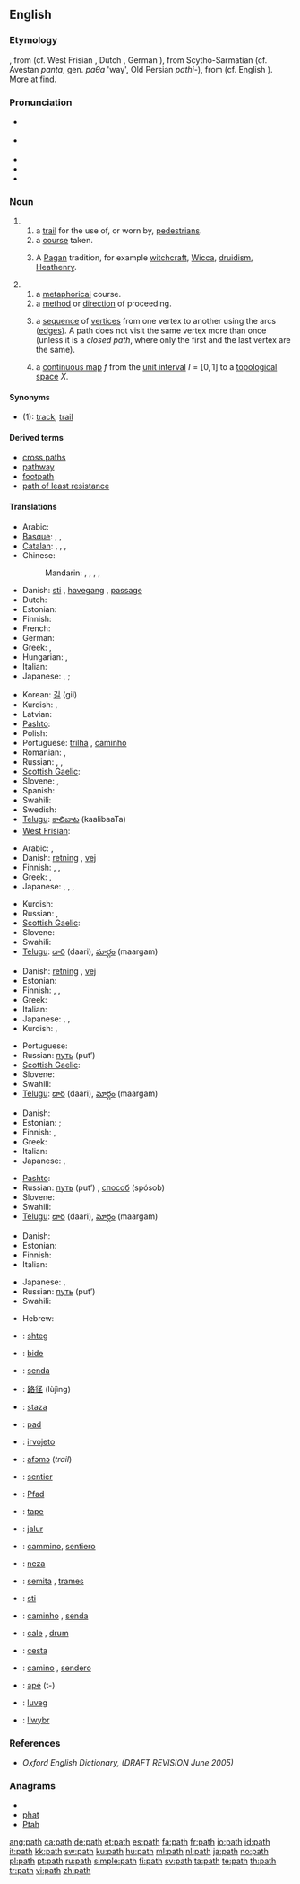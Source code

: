 ==English==

===Etymology===
{{etyl|ang}} {{term|pæþ|lang=ang}}, from {{proto|Germanic|paþaz}} (cf. West Frisian {{term|paad|lang=fy}}, Dutch {{term|pad|lang=nl}}, German {{term|Pfad|lang=de}}), from Scytho-Sarmatian (cf. Avestan ''pɑntɑ'', gen. ''pɑθɑ'' 'way', Old Persian ''pɑthi-''), from {{proto|Indo-European|pent-}} (cf. English {{term|find}}). More at [[find]].

===Pronunciation===
* {{a|US}} {{IPA|/pæθ/}}
* {{a|UK}} {{IPA|/pɑːθ/|/pæθ/}}
* {{audio|en-us-path.ogg|Audio (US)}}
* {{audio|En-uk-a path.ogg|Audio (UK)}}
* {{rhymes|ɑːθ}}

===Noun===
{{en-noun}}

# {{sense|concrete}}
## a [[trail]] for the use of, or worn by, [[pedestrian]]s.
## a [[course]] taken.
## {{context|paganism}} A [[pagan|Pagan]] tradition, for example [[witchcraft]], [[Wicca]], [[druidism]], [[Heathenry]].
# {{context|abstract}}
## a [[metaphorical]] course.
## a [[method]] or [[direction]] of proceeding.
## {{graph theory}} a [[sequence]] of [[vertex|vertices]] from one vertex to another using the arcs ([[edge|edges]]). A path does not visit the same vertex more than once (unless it is a ''closed path'', where only the first and the last vertex are the same).
## {{topology}} a [[continuous map]] <math>f</math>  from the [[unit interval]] <math>I = [0,1]</math> to a [[topological space]] <math>X</math>.

====Synonyms====
* (1): [[track]], [[trail]]

====Derived terms====
* [[cross paths]]
* [[pathway]]
* [[footpath]]
* [[path of least resistance]]

====Translations====
{{trans-top|a trail for the use of, or worn by, pedestrians}}
* Arabic: {{t-|ar|طريق|m|tr=Tariiq}}
* [[Basque]]: {{t-|eu|bide|xs=Basque}},  {{t|eu|bidexka|xs=Basque}},  {{t|eu|bidezidor|xs=Basque}}
* [[Catalan]]: {{t-|ca|senda|f}},  {{t-|ca|sender|m}},  {{t-|ca|sendera|f}},  {{t+|ca|viarany|m}}
* Chinese:
*: Mandarin: {{t|cmn|路徑|sc=Hani}},  {{t|cmn|路径|tr=lùjìng|sc=Hani}},  {{t|cmn|蹊徑|sc=Hani}},  {{t|cmn|蹊径|tr=xījìng|sc=Hani}},  {{t-|cmn|道路|tr=dàolù|sc=Hani}}
* Danish: [[sti]] {{c}}, [[havegang]] {{c}}, [[passage]] {{c}}
* Dutch: {{t+|nl|pad}}
* Estonian: {{t-|et|rada}}
* Finnish: {{t+|fi|polku}}
* French: {{t+|fr|sentier|m}}
* German: {{t+|de|Pfad|m}}
* Greek: {{t+|el|μονοπάτι|n|tr=monopáti}},  {{t|el|ατραπός|f|tr=atrapós}}
* Hungarian: {{t+|hu|ösvény}}, {{t+|hu|út}}
* Italian: {{t+|it|sentiero|m}}
* Japanese: {{t-|ja|通路|tr=[[つうろ]], tsūro}}, {{t|ja|小道|tr=[[こみち]], komichi}}; {{qualifier|in a rice field}} {{t|ja|畦道|tr=[[あぜみち]], aze-michi}}
{{trans-mid}}
* Korean: [[길]] (gil)
* Kurdish: {{ku-Arab|[[ڕێ]]}}, {{ku-Arab|[[ڕێگه‌]]}}
* Latvian: {{t|lv|taka}}
* [[Pashto]]: {{t-|ps|لار|f|tr=lār|sc=ps-Arab|xs=Pashto}}
* Polish: {{t+|pl|ścieżka|f}}
* Portuguese: [[trilha]] {{f}}, [[caminho]] {{m}}
* Romanian: {{t-|ro|cărare}},  {{t-|ro|potecă}}
* Russian: {{t+|ru|тропа|f|tr=tropá}}, {{t+|ru|тропинка|f|tr=tropínka}}, {{t+|ru|дорожка|f|tr=doróžka}}
* [[Scottish Gaelic]]: {{t-|gd|slighe|f|xs=Scottish Gaelic}}
* Slovene: {{t+|sl|pot|f}}, {{t+|sl|steza|f}}
* Spanish: {{t+|es|senda|f}}
* Swahili: {{t+|sw|ujia|xs=Swahili}}
* Swedish: {{t+|sv|stig|n}}
* [[Telugu]]: [[కాలిబాట]] (kaalibaaTa)
* [[West Frisian]]: {{t-|fy|paad|n|xs=West Frisian}}
{{trans-bottom}}

{{trans-top|a course taken}}
* Arabic: {{t-|ar|صراط|m|tr=SiraaT}},  {{t|ar|مسار|m|tr=masaar}}
* Danish: [[retning]] {{c}}, [[vej]] {{c}}
* Finnish: {{t+|fi|polku}}, {{t+|fi|reitti}}, {{t+|fi|rata}}
* Greek: {{t+|el|δρόμος|m|tr=drómos}},  {{t|el|διαδρομή|f|tr=diadromí}}
* Japanese: {{t+|ja|道|tr=[[みち]], michi}}, {{t+|ja|方針|tr=[[ほうしん]], hōshin}}, {{t-|ja|軌道|tr=[[きどう]], kidō}}, {{t|ja|道筋|tr=[[みちすじ]], michisuji}}
{{trans-mid}}
* Kurdish: {{ku-Arab|[[ڕێ]]}}
* Russian: {{t+|ru|путь|m|tr=put’}},  {{t+|ru|дорога|f|tr=doróga}}
* [[Scottish Gaelic]]: {{t-|gd|slighe|f|xs=Scottish Gaelic}}
* Slovene: {{t+|sl|pot|f}}
* Swahili: {{t+|sw|ujia|xs=Swahili}}
* [[Telugu]]: [[దారి]] (daari), [[మార్గం]] (maargam)
{{trans-bottom}}

{{trans-top|a metaphorical course}}
* Danish: [[retning]] {{c}}, [[vej]] {{c}}
* Estonian: {{t+|et|teekond}}
* Finnish: {{t+|fi|latu}}, {{t-|fi|tola}}, {{t+|fi|polku}}
* Greek: {{t+|el|μονοπάτι|n|tr=monopáti}}
* Italian: {{t-|it|cammino|m}}
* Japanese: {{t+|ja|道|tr=[[みち]], michi}}, {{t|ja|道筋|tr=[[みちすじ]], michisuji}}, {{t+|ja|方針|tr=[[ほうしん]], hōshin}}
* Kurdish: {{ku-Arab|[[ڕێ]]}}, {{ku-Arab|[[ڕێباز]]}}
{{trans-mid}}
* Portuguese: {{t+|pt|caminho|m}}
* Russian: [[путь]] (put’) {{m}}
* [[Scottish Gaelic]]: {{t-|gd|slighe|f|xs=Scottish Gaelic}}
* Slovene: {{t+|sl|pot|f}}
* Swahili: {{t+|sw|ujia|xs=Swahili}}
* [[Telugu]]: [[దారి]] (daari), [[మార్గం]] (maargam)
{{trans-bottom}}

{{trans-top|a method or direction of proceeding}}
* Danish: {{t+|da|vej|c}}
* Estonian: ; {{t+|et|suund}}
* Finnish: {{t+|fi|suunta}}, {{t+|fi|reitti}}
* Greek: {{t+|el|δρόμος|m|tr=drómos}}
* Italian: {{t-|it|cammino|m}}
* Japanese: {{t+|ja|道|tr=[[みち]], michi}}, {{t|ja|道筋|tr=[[みちすじ]], michisuji}}
{{trans-mid}}
* [[Pashto]]: {{t-|ps|لار|f|tr=lār|sc=ps-Arab|xs=Pashto}}
* Russian: [[путь]] (put’) {{m}}, [[способ]] (spósob) {{m}}
* Slovene: {{t+|sl|pot|f}}
* Swahili: {{t+|sw|ujia|xs=Swahili}}
* [[Telugu]]: [[దారి]] (daari), [[మార్గం]] (maargam)
{{trans-bottom}}

{{trans-top|graph theory: a sequence of vertices from one vertex to another}}
* Danish: {{t+|da|vej|c}}
* Estonian: {{t+|et|ahel}}
* Finnish: {{t+|fi|polku}}
* Italian: {{t-|it|cammino|m}}
{{trans-mid}}
* Japanese: {{t|ja|軌跡|tr=[[きせき]], kiseki}}, {{t|ja|パス|tr=ぱす, pasu}}
* Russian: [[путь]] (put’) {{m}}
* Swahili: {{t+|sw|ujia|xs=Swahili}}
{{trans-bottom}}

{{trans-top|topology: a continuous map}}
* Hebrew: {{t|he|מסילה|f|tr=mesilá|sc=Hebr}}
{{trans-mid}}
{{trans-bottom}}

{{checktrans-top}}
* {{ttbc|Albanian}}: [[shteg]]
* {{ttbc|Basque}}: [[bide]]
* {{ttbc|Catalan}}: [[senda]] {{f}}
* {{ttbc|Chinese}}: [[路径]] (lùjìng)
* {{ttbc|Croatian}}: [[staza]] {{f}}
* {{ttbc|Dutch}}: [[pad]] {{n}}
* {{ttbc|Esperanto}}: [[irvojeto]]
* {{ttbc|Ewe}}: [[afɔmɔ]] {{n}} (''trail'')
* {{ttbc|French}}: [[sentier]] {{m}}
* {{ttbc|German}}: [[Pfad]] {{m}}
* {{ttbc|Guaraní}}: [[tape]]
* {{ttbc|Indonesian}}: [[jalur]]
* {{ttbc|Interlingua}}: [[cammino]], [[sentiero]]
{{trans-mid}}
* {{ttbc|Isthmus Zapotec}}: [[neza]]
* {{ttbc|Latin}}: [[semita]] {{f}}, [[trames]] {{m}}
* {{ttbc|Norwegian}}: [[sti]] {{m}}
* {{ttbc|Portuguese}}: [[caminho]] {{m}}, [[senda]] {{f}}
* {{ttbc|Romanian}}: [[cale]] {{f}}, [[drum]] {{n}}
* {{ttbc|Slovak}}: [[cesta]] {{f}}
* {{ttbc|Spanish}}: [[camino]] {{m}}, [[sendero]] {{m}}
* {{ttbc|Tupinambá}}: [[apé]] (t-)
* {{ttbc|Volapük}}: [[luveg]]
* {{ttbc|Welsh}}: [[llwybr]] {{m}}
{{trans-bottom}}

===References===
* ''Oxford English Dictionary, (DRAFT REVISION June 2005)''

===Anagrams===
* {{alphagram|ahpt}}
* [[phat#English|phat]]
* [[Ptah#English|Ptah]]

[[ang:path]]
[[ca:path]]
[[de:path]]
[[et:path]]
[[es:path]]
[[fa:path]]
[[fr:path]]
[[io:path]]
[[id:path]]
[[it:path]]
[[kk:path]]
[[sw:path]]
[[ku:path]]
[[hu:path]]
[[ml:path]]
[[nl:path]]
[[ja:path]]
[[no:path]]
[[pl:path]]
[[pt:path]]
[[ru:path]]
[[simple:path]]
[[fi:path]]
[[sv:path]]
[[ta:path]]
[[te:path]]
[[th:path]]
[[tr:path]]
[[vi:path]]
[[zh:path]]